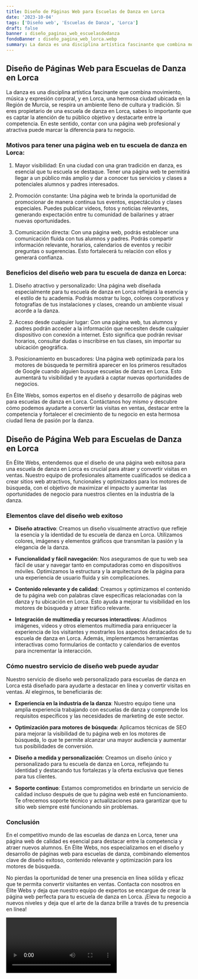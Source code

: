 ```yaml
---
title: Diseño de Páginas Web para Escuelas de Danza en Lorca
date: '2023-10-04'
tags: ['Diseño web', 'Escuelas de Danza', 'Lorca']
draft: false
banner : diseño_paginas_web_escuelasdedanza
fondoBanner : diseño_pagina_web_lorca.webp
summary: La danza es una disciplina artística fascinante que combina movimiento, música y expresión corporal, y en Lorca, una hermosa ciudad ubicada en la Región de Murcia, se respira un ambiente lleno de cultura y tradición. Si eres propietario de una escuela de danza en Lorca, sabes lo importante que es captar la atención de tu público objetivo y destacarte entre la competencia. En este sentido, contar con una página web profesional y atractiva puede marcar la diferencia para tu negocio.
---
```


## Diseño de Páginas Web para Escuelas de Danza en Lorca

La danza es una disciplina artística fascinante que combina movimiento, música y expresión corporal, y en Lorca, una hermosa ciudad ubicada en la Región de Murcia, se respira un ambiente lleno de cultura y tradición. Si eres propietario de una escuela de danza en Lorca, sabes lo importante que es captar la atención de tu público objetivo y destacarte entre la competencia. En este sentido, contar con una página web profesional y atractiva puede marcar la diferencia para tu negocio.

### Motivos para tener una página web en tu escuela de danza en Lorca:

1. Mayor visibilidad: En una ciudad con una gran tradición en danza, es esencial que tu escuela se destaque. Tener una página web te permitirá llegar a un público más amplio y dar a conocer tus servicios y clases a potenciales alumnos y padres interesados.

2. Promoción constante: Una página web te brinda la oportunidad de promocionar de manera continua tus eventos, espectáculos y clases especiales. Puedes publicar videos, fotos y noticias relevantes, generando expectación entre tu comunidad de bailarines y atraer nuevas oportunidades.

3. Comunicación directa: Con una página web, podrás establecer una comunicación fluida con tus alumnos y padres. Podrás compartir información relevante, horarios, calendarios de eventos y recibir preguntas o sugerencias. Esto fortalecerá tu relación con ellos y generará confianza.

### Beneficios del diseño web para tu escuela de danza en Lorca:

1. Diseño atractivo y personalizado: Una página web diseñada especialmente para tu escuela de danza en Lorca reflejará la esencia y el estilo de tu academia. Podrás mostrar tu logo, colores corporativos y fotografías de tus instalaciones y clases, creando un ambiente visual acorde a la danza.

2. Acceso desde cualquier lugar: Con una página web, tus alumnos y padres podrán acceder a la información que necesiten desde cualquier dispositivo con conexión a internet. Esto significa que podrán revisar horarios, consultar dudas o inscribirse en tus clases, sin importar su ubicación geográfica.

3. Posicionamiento en buscadores: Una página web optimizada para los motores de búsqueda te permitirá aparecer en los primeros resultados de Google cuando alguien busque escuelas de danza en Lorca. Esto aumentará tu visibilidad y te ayudará a captar nuevas oportunidades de negocios.

En Élite Webs, somos expertos en el diseño y desarrollo de páginas web para escuelas de danza en Lorca. Contáctanos hoy mismo y descubre cómo podemos ayudarte a convertir las visitas en ventas, destacar entre la competencia y fortalecer el crecimiento de tu negocio en esta hermosa ciudad llena de pasión por la danza.

<GifSeo />

<Cta />

## Diseño de Página Web para Escuelas de Danza en Lorca

En Élite Webs, entendemos que el diseño de una página web exitosa para una escuela de danza en Lorca es crucial para atraer y convertir visitas en ventas. Nuestro equipo de profesionales altamente cualificados se dedica a crear sitios web atractivos, funcionales y optimizados para los motores de búsqueda, con el objetivo de maximizar el impacto y aumentar las oportunidades de negocio para nuestros clientes en la industria de la danza.

### Elementos clave del diseño web exitoso

- **Diseño atractivo**: Creamos un diseño visualmente atractivo que refleje la esencia y la identidad de tu escuela de danza en Lorca. Utilizamos colores, imágenes y elementos gráficos que transmitan la pasión y la elegancia de la danza.

- **Funcionalidad y fácil navegación**: Nos aseguramos de que tu web sea fácil de usar y navegar tanto en computadoras como en dispositivos móviles. Optimizamos la estructura y la arquitectura de la página para una experiencia de usuario fluida y sin complicaciones.

- **Contenido relevante y de calidad**: Creamos y optimizamos el contenido de tu página web con palabras clave específicas relacionadas con la danza y tu ubicación en Lorca. Esto ayuda a mejorar tu visibilidad en los motores de búsqueda y atraer tráfico relevante.

- **Integración de multimedia y recursos interactivos**: Añadimos imágenes, videos y otros elementos multimedia para enriquecer la experiencia de los visitantes y mostrarles los aspectos destacados de tu escuela de danza en Lorca. Además, implementamos herramientas interactivas como formularios de contacto y calendarios de eventos para incrementar la interacción.

### Cómo nuestro servicio de diseño web puede ayudar

Nuestro servicio de diseño web personalizado para escuelas de danza en Lorca está diseñado para ayudarte a destacar en línea y convertir visitas en ventas. Al elegirnos, te beneficiarás de:

- **Experiencia en la industria de la danza**: Nuestro equipo tiene una amplia experiencia trabajando con escuelas de danza y comprende los requisitos específicos y las necesidades de marketing de este sector.

- **Optimización para motores de búsqueda**: Aplicamos técnicas de SEO para mejorar la visibilidad de tu página web en los motores de búsqueda, lo que te permite alcanzar una mayor audiencia y aumentar tus posibilidades de conversión.

- **Diseño a medida y personalización**: Creamos un diseño único y personalizado para tu escuela de danza en Lorca, reflejando tu identidad y destacando tus fortalezas y la oferta exclusiva que tienes para tus clientes.

- **Soporte continuo**: Estamos comprometidos en brindarte un servicio de calidad incluso después de que tu página web esté en funcionamiento. Te ofrecemos soporte técnico y actualizaciones para garantizar que tu sitio web siempre esté funcionando sin problemas.

### Conclusión

En el competitivo mundo de las escuelas de danza en Lorca, tener una página web de calidad es esencial para destacar entre la competencia y atraer nuevos alumnos. En Élite Webs, nos especializamos en el diseño y desarrollo de páginas web para escuelas de danza, combinando elementos clave de diseño exitoso, contenido relevante y optimización para los motores de búsqueda.

No pierdas la oportunidad de tener una presencia en línea sólida y eficaz que te permita convertir visitantes en ventas. Contacta con nosotros en Élite Webs y deja que nuestro equipo de expertos se encargue de crear la página web perfecta para tu escuela de danza en Lorca. ¡Eleva tu negocio a nuevos niveles y deja que el arte de la danza brille a través de tu presencia en línea!

<Video />

<CtaBot job='Escuelas de Danza' city='Lorca'/>

<Gmaps query='Lorca+españa+maps' />